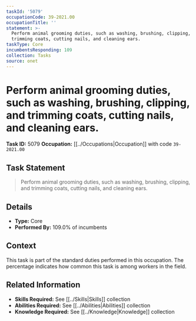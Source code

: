 ```yaml
---
taskId: '5079'
occupationCode: 39-2021.00
occupationTitle: ''
statement: >-
  Perform animal grooming duties, such as washing, brushing, clipping, and
  trimming coats, cutting nails, and cleaning ears.
taskType: Core
incumbentsResponding: 109
collection: Tasks
source: onet
---
```

# Perform animal grooming duties, such as washing, brushing, clipping, and trimming coats, cutting nails, and cleaning ears.

**Task ID:** 5079
**Occupation:** [[../Occupations|Occupation]] with code `39-2021.00`

## Task Statement

> Perform animal grooming duties, such as washing, brushing, clipping, and trimming coats, cutting nails, and cleaning ears.

## Details

- **Type:** Core
- **Performed By:** 109.0% of incumbents

## Context

This task is part of the standard duties performed in this occupation. The percentage indicates how common this task is among workers in the field.

## Related Information

- **Skills Required:** See [[../Skills|Skills]] collection
- **Abilities Required:** See [[../Abilities|Abilities]] collection
- **Knowledge Required:** See [[../Knowledge|Knowledge]] collection
